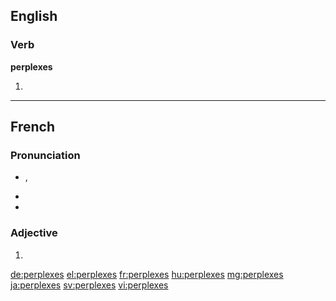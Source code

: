 ==English==

===Verb===
'''perplexes'''

# {{en-third-person singular of|perplex}}

----

==French==

===Pronunciation===
* {{IPA|/pɛʁ.plɛks/|lang=fr}}, {{X-SAMPA|/pER.plEks@/|lang=fr}}
* {{homophones|perplexe|lang=fr}}
* {{hyphenation|per|plexes|lang=fr}}

===Adjective===
{{fr-adj-form}} {{m-p|f-p}}

# {{form of|plural|perplexe|lang=fr}}

[[de:perplexes]]
[[el:perplexes]]
[[fr:perplexes]]
[[hu:perplexes]]
[[mg:perplexes]]
[[ja:perplexes]]
[[sv:perplexes]]
[[vi:perplexes]]